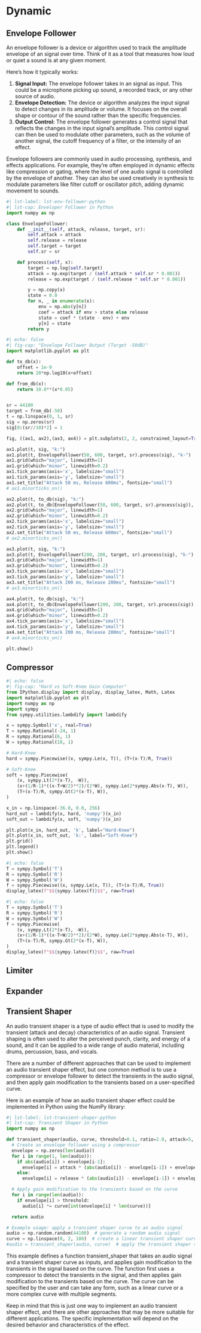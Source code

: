 # Dynamic

## Envelope Follower

An envelope follower is a device or algorithm used to track the amplitude envelope of an signal over time. Think of it as a tool that measures how loud or quiet a sound is at any given moment.

Here's how it typically works:

1. **Signal Input:** The envelope follower takes in an signal as input. This could be a microphone picking up sound, a recorded track, or any other source of audio.
2. **Envelope Detection:** The device or algorithm analyzes the input signal to detect changes in its amplitude or volume. It focuses on the overall shape or contour of the sound rather than the specific frequencies.
3. **Output Control:** The envelope follower generates a control signal that reflects the changes in the input signal's amplitude. This control signal can then be used to modulate other parameters, such as the volume of another signal, the cutoff frequency of a filter, or the intensity of an effect.

Envelope followers are commonly used in audio processing, synthesis, and effects applications. For example, they're often employed in dynamic effects like compression or gating, where the level of one audio signal is controlled by the envelope of another. They can also be used creatively in synthesis to modulate parameters like filter cutoff or oscillator pitch, adding dynamic movement to sounds.

```python
#| lst-label: lst-env-follower-python
#| lst-cap: Enveloper Follower in Python
import numpy as np

class EnvelopeFollower:
    def __init__(self, attack, release, target, sr):
        self.attack = attack
        self.release = release
        self.target = target
        self.sr = sr

    def process(self, x):
        target = np.log(self.target)
        attack = np.exp(target / (self.attack * self.sr * 0.001))
        release = np.exp(target / (self.release * self.sr * 0.001))

        y = np.copy(x)
        state = 0.0
        for n, _ in enumerate(x):
            env = np.abs(y[n])
            coef = attack if env > state else release
            state = coef * (state - env) + env
            y[n] = state
        return y
```
```python
#| echo: false
#| fig-cap: "Envelope Follower Output (Target -50dB)"
import matplotlib.pyplot as plt

def to_db(x):
    offset = 1e-9
    return 20*np.log10(x+offset)

def from_db(x):
    return 10.0**(x*0.05)


sr = 44100
target = from_db(-50)
t = np.linspace(0, 1, sr)
sig = np.zeros(sr)
sig[0:(sr//10)*2] = 1

fig, ((ax1, ax2),(ax3, ax4)) = plt.subplots(2, 2, constrained_layout=True)

ax1.plot(t, sig, "k:")
ax1.plot(t, EnvelopeFollower(50, 600, target, sr).process(sig), "k-")
ax1.grid(which="major", linewidth=1)
ax1.grid(which="minor", linewidth=0.2)
ax1.tick_params(axis='x', labelsize="small")
ax1.tick_params(axis='y', labelsize="small")
ax1.set_title("Attack 50 ms, Release 600ms", fontsize="small")
# ax1.minorticks_on()

ax2.plot(t, to_db(sig), "k:")
ax2.plot(t, to_db(EnvelopeFollower(50, 600, target, sr).process(sig)), "k-")
ax2.grid(which="major", linewidth=1)
ax2.grid(which="minor", linewidth=0.2)
ax2.tick_params(axis='x', labelsize="small")
ax2.tick_params(axis='y', labelsize="small")
ax2.set_title("Attack 50 ms, Release 600ms", fontsize="small")
# ax2.minorticks_on()

ax3.plot(t, sig, "k:")
ax3.plot(t, EnvelopeFollower(200, 200, target, sr).process(sig), "k-")
ax3.grid(which="major", linewidth=1)
ax3.grid(which="minor", linewidth=0.2)
ax3.tick_params(axis='x', labelsize="small")
ax3.tick_params(axis='y', labelsize="small")
ax3.set_title("Attack 200 ms, Release 200ms", fontsize="small")
# ax3.minorticks_on()

ax4.plot(t, to_db(sig), "k:")
ax4.plot(t, to_db(EnvelopeFollower(200, 200, target, sr).process(sig)), "k-")
ax4.grid(which="major", linewidth=1)
ax4.grid(which="minor", linewidth=0.2)
ax4.tick_params(axis='x', labelsize="small")
ax4.tick_params(axis='y', labelsize="small")
ax4.set_title("Attack 200 ms, Release 200ms", fontsize="small")
# ax4.minorticks_on()

plt.show()
```

## Compressor

```python
#| echo: false
#| fig-cap: "Hard vs Soft-Knee Gain Computer"
from IPython.display import display, display_latex, Math, Latex
import matplotlib.pyplot as plt
import numpy as np
import sympy
from sympy.utilities.lambdify import lambdify

x = sympy.Symbol('x', real=True)
T = sympy.Rational(-24, 1)
R = sympy.Rational(6, 1)
W = sympy.Rational(18, 1)

# Hard-Knee
hard = sympy.Piecewise((x, sympy.Le(x, T)), (T+(x-T)/R, True))

# Soft-Knee
soft = sympy.Piecewise(
    (x, sympy.Lt(2*(x-T), -W)),
    (x+(1/R-1)*((x-T+W/2)**2)/(2*W), sympy.Le(2*sympy.Abs(x-T), W)),
    (T+(x-T)/R, sympy.Gt(2*(x-T), W)),
)

x_in = np.linspace(-36.0, 0.0, 256)
hard_out = lambdify(x, hard, 'numpy')(x_in)
soft_out = lambdify(x, soft, 'numpy')(x_in)

plt.plot(x_in, hard_out, 'k', label="Hard-Knee")
plt.plot(x_in, soft_out, 'k:', label="Soft-Knee")
plt.grid()
plt.legend()
plt.show()
```


```python
#| echo: false
T = sympy.Symbol('T')
R = sympy.Symbol('R')
W = sympy.Symbol('W')
f = sympy.Piecewise((x, sympy.Le(x, T)), (T+(x-T)/R, True))
display_latex(f"$${sympy.latex(f)}$$", raw=True)
```



```python
#| echo: false
T = sympy.Symbol('T')
R = sympy.Symbol('R')
W = sympy.Symbol('W')
f = sympy.Piecewise(
    (x, sympy.Lt(2*(x-T), -W)),
    (x+(1/R-1)*((x-T+W/2)**2)/(2*W), sympy.Le(2*sympy.Abs(x-T), W)),
    (T+(x-T)/R, sympy.Gt(2*(x-T), W)),
)
display_latex(f"$${sympy.latex(f)}$$", raw=True)
```




## Limiter

## Expander

## Transient Shaper

An audio transient shaper is a type of audio effect that is used to modify the transient (attack and decay) characteristics of an audio signal. Transient shaping is often used to alter the perceived punch, clarity, and energy of a sound, and it can be applied to a wide range of audio material, including drums, percussion, bass, and vocals.

There are a number of different approaches that can be used to implement an audio transient shaper effect, but one common method is to use a compressor or envelope follower to detect the transients in the audio signal, and then apply gain modification to the transients based on a user-specified curve.

Here is an example of how an audio transient shaper effect could be implemented in Python using the NumPy library:

```python
#| lst-label: lst-transient-shaper-python
#| lst-cap: Transient Shaper in Python
import numpy as np

def transient_shaper(audio, curve, threshold=0.1, ratio=2.0, attack=5, release=50):
  # Create an envelope follower using a compressor
  envelope = np.zeros(len(audio))
  for i in range(1, len(audio)):
    if abs(audio[i]) > envelope[i-1]:
      envelope[i] = attack * (abs(audio[i]) - envelope[i-1]) + envelope[i-1]
    else:
      envelope[i] = release * (abs(audio[i]) - envelope[i-1]) + envelope[i-1]

  # Apply gain modification to the transients based on the curve
  for i in range(len(audio)):
    if envelope[i] > threshold:
      audio[i] *= curve[int(envelope[i] * len(curve))]

  return audio

# Example usage: apply a transient shaper curve to an audio signal
audio = np.random.random(44100)  # generate a random audio signal
curve = np.linspace(0, 2, 100)  # create a linear transient shaper curve
#audio = transient_shaper(audio, curve)  # apply the transient shaper to the audio
```

This example defines a function transient_shaper that takes an audio signal and a transient shaper curve as inputs, and applies gain modification to the transients in the signal based on the curve. The function first uses a compressor to detect the transients in the signal, and then applies gain modification to the transients based on the curve. The curve can be specified by the user and can take any form, such as a linear curve or a more complex curve with multiple segments.

Keep in mind that this is just one way to implement an audio transient shaper effect, and there are other approaches that may be more suitable for different applications. The specific implementation will depend on the desired behavior and characteristics of the effect.
